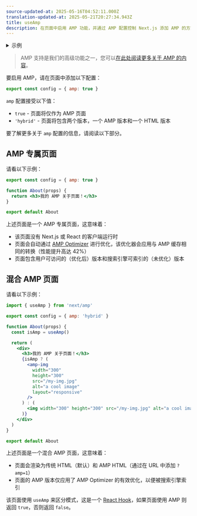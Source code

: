 ```yaml
---
source-updated-at: 2025-05-16T04:52:11.000Z
translation-updated-at: 2025-05-21T20:27:34.943Z
title: useAmp
description: 在页面中启用 AMP 功能，并通过 AMP 配置控制 Next.js 添加 AMP 的方式。
---
```


<details>
  <summary>示例</summary>

- [AMP](https://github.com/vercel/next.js/tree/canary/examples/amp)

</details>

> AMP 支持是我们的高级功能之一，您可以[在此处阅读更多关于 AMP 的内容](/docs/pages/building-your-application/configuring/amp)。

要启用 AMP，请在页面中添加以下配置：

```jsx filename="pages/index.js"
export const config = { amp: true }
```

`amp` 配置接受以下值：

- `true` - 页面将仅作为 AMP 页面
- `'hybrid'` - 页面将包含两个版本，一个 AMP 版本和一个 HTML 版本

要了解更多关于 `amp` 配置的信息，请阅读以下部分。

## AMP 专属页面

请看以下示例：

```jsx filename="pages/about.js"
export const config = { amp: true }

function About(props) {
  return <h3>我的 AMP 关于页面！</h3>
}

export default About
```

上述页面是一个 AMP 专属页面，这意味着：

- 该页面没有 Next.js 或 React 的客户端运行时
- 页面会自动通过 [AMP Optimizer](https://github.com/ampproject/amp-toolbox/tree/master/packages/optimizer) 进行优化，该优化器会应用与 AMP 缓存相同的转换（性能提升高达 42%）
- 页面包含用户可访问的（优化后）版本和搜索引擎可索引的（未优化）版本

## 混合 AMP 页面

请看以下示例：

```jsx filename="pages/about.js"
import { useAmp } from 'next/amp'

export const config = { amp: 'hybrid' }

function About(props) {
  const isAmp = useAmp()

  return (
    <div>
      <h3>我的 AMP 关于页面！</h3>
      {isAmp ? (
        <amp-img
          width="300"
          height="300"
          src="/my-img.jpg"
          alt="a cool image"
          layout="responsive"
        />
      ) : (
        <img width="300" height="300" src="/my-img.jpg" alt="a cool image" />
      )}
    </div>
  )
}

export default About
```

上述页面是一个混合 AMP 页面，这意味着：

- 页面会渲染为传统 HTML（默认）和 AMP HTML（通过在 URL 中添加 `?amp=1`）
- 页面的 AMP 版本仅应用了 AMP Optimizer 的有效优化，以便被搜索引擎索引

该页面使用 `useAmp` 来区分模式，这是一个 [React Hook](https://react.dev/reference/react)，如果页面使用 AMP 则返回 `true`，否则返回 `false`。
